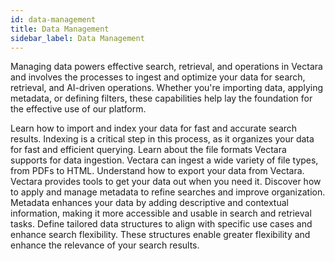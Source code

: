 ```yaml
---
id: data-management
title: Data Management
sidebar_label: Data Management
---
```





Managing data powers effective search, retrieval, and operations in Vectara 
and involves the processes to ingest and optimize your data for search, 
retrieval, and AI-driven operations. Whether you're importing data, applying 
metadata, or defining filters, these capabilities help lay the foundation for 
the effective use of our platform.

<Grid columns={3}>
  <TopicButton
    title="Data ingestion"
    href="/docs/learn/select-ideal-indexing-api">
    <Spacer size="l" />
    Learn how to import and index your data for fast 
and accurate search results.
<Spacer size="l" />
Indexing is a critical step in this process, 
as it organizes your data for fast and efficient querying.
  </TopicButton>
  <TopicButton
    title="Supported File Types"
    href="/docs/api-reference/indexing-apis/file-upload/file-upload-filetypes">
    <Spacer size="l" />
    Learn about the file formats Vectara supports for data ingestion.
    <Spacer size="l" />
    Vectara can ingest a wide variety of file types, from PDFs to HTML.
  </TopicButton>
  <TopicButton
    title="Data Egress"
    href="/docs/data-management/data-egress">
    <Spacer size="l" />
    Understand how to export your data from Vectara.
    <Spacer size="l" />
    Vectara provides tools to get your data out when you need it.
  </TopicButton>
  <TopicButton title="Metadata filters" href="/docs/learn/metadata-search-filtering/filter-overview">
  <Spacer size="l" />
    Discover how to apply and manage metadata to refine searches 
and improve organization.
<Spacer size="l" />
Metadata enhances your data by adding descriptive and 
contextual information, making it more accessible and usable in search and 
retrieval tasks.
  </TopicButton>
  <TopicButton title="Custom dimensions" href="/docs/learn/semantic-search/add-custom-dimensions">
  <Spacer size="l" />
    Define tailored data structures to align 
with specific use cases and enhance search flexibility.
<Spacer size="l" />
These structures enable greater flexibility and enhance the relevance of your search results.
  </TopicButton>
</Grid>

